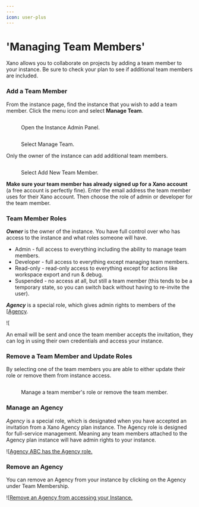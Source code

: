 ```yaml
---
---
icon: user-plus
---
```


# 'Managing Team Members'

Xano allows you to collaborate on projects by adding a team member to your instance. Be sure to check your plan to see if additional team members are included.

### Add a Team Member <a href="#h_0d243484c2" id="h_0d243484c2"></a>

From the instance page, find the instance that you wish to add a team member. Click the menu icon and select **Manage Team**.

<figure><img src="..//assets/CleanShot 2023-04-26 at 11.35.21.png" alt=""><figcaption><p>Open the Instance Admin Panel.</p></figcaption></figure>

<figure><img src="..//assets/CleanShot 2023-04-26 at 11.36.10.png" alt=""><figcaption><p>Select Manage Team.</p></figcaption></figure>

Only the owner of the instance can add additional team members.

<figure><img src="..//assets/CleanShot 2023-04-26 at 11.37.04.png" alt=""><figcaption><p>Select Add New Team Member.</p></figcaption></figure>

**Make sure your team member has already signed up for a Xano account** (a free account is perfectly fine). Enter the email address the team member uses for their Xano account. Then choose the role of admin or developer for the team member.

### Team Member Roles

_**Owner**_ is the owner of the instance. You have full control over who has access to the instance and what roles someone will have.&#x20;

* Admin - full access to everything including the ability to manage team members.
* Developer - full access to everything except managing team members.
* Read-only - read-only access to everything except for actions like workspace export and run & debug.
* Suspended - no access at all, but still a team member (this tends to be a temporary state, so you can switch back without having to re-invite the user).

_**Agency**_ is a special role, which gives admin rights to members of the [[Agency](managing-team-members.md#undefined).&#x20;

![[](https://downloads.intercomcdn.com/i/o/470329564/9f80c28f569eb7e071c7cf40/CleanShot+2022-02-23+at+17.20.01.png)

An email will be sent and once the team member accepts the invitation, they can log in using their own credentials and access your instance.

### Remove a Team Member and Update Roles

By selecting one of the team members you are able to either update their role or remove them from instance access.

<figure><img src="..//assets/CleanShot 2023-04-26 at 11.51.21.png" alt=""><figcaption><p>Manage a team member's role or remove the team member.</p></figcaption></figure>

### Manage an Agency

_Agency_ is a special role, which is designated when you have accepted an invitation from a Xano Agency plan instance. The Agency role is designed for full-service management. Meaning any team members attached to the Agency plan instance will have admin rights to your instance.&#x20;

![[Agency ABC has the Agency role.](<../.gitbook/assets/CleanShot 2022-02-25 at 11.58.42.png>)

### Remove an Agency

You can remove an Agency from your instance by clicking on the Agency under Team Membership.

![[Remove an Agency from accessing your Instance.](<../.gitbook/assets/CleanShot 2022-02-25 at 12.03.17.png>)